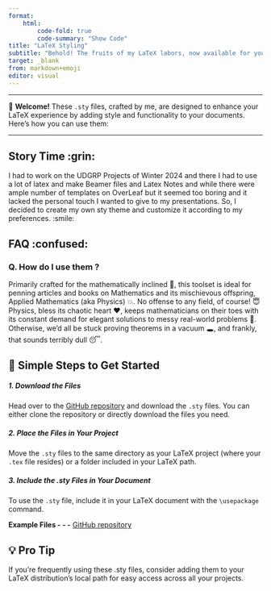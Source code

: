 ```yaml
---
format: 
    html:
        code-fold: true
        code-summary: "Show Code"
title: "LaTeX Styling"
subtitle: "Behold! The fruits of my LaTeX labors, now available for your (hopefully appreciative) use."
target: _blank
from: markdown+emoji
editor: visual
---
```


---

🎉 **Welcome!** These `.sty` files, crafted by me, are designed to enhance your LaTeX experience by adding style and functionality to your documents. Here’s how you can use them:  

---


## Story Time :grin:

I had to work on the UDGRP Projects of Winter 2024 and there I had to use a lot of latex and make Beamer files and Latex Notes and while there were ample number of templates on OverLeaf but it seemed too boring and it lacked the personal touch I wanted to give to my presentations. So, I decided to create my own sty theme and customize it according to my preferences. :smile:

## FAQ :confused:

### Q. How do I use them ?

Primarily crafted for the mathematically inclined 🧠, this toolset is ideal for penning articles and books on Mathematics and its mischievous offspring, Applied Mathematics (aka Physics) 💥. No offense to any field, of course! 😇 Physics, bless its chaotic heart ❤️, keeps mathematicians on their toes with its constant demand for elegant solutions to messy real-world problems 🤯. Otherwise, we'd all be stuck proving theorems in a vacuum 🕳️, and frankly, that sounds terribly dull 😴.

:::{.callout-note collapse="true"} 
# 🚀 Simple Steps to Get Started

##### 1. *Download the Files*
Head over to the [GitHub repository](https://github.com/SubhojitMaji/My-Creations/tree/main/subhosty) and download the `.sty` files. You can either clone the repository or directly download the files you need.  


##### 2. *Place the Files in Your Project*
Move the `.sty` files to the same directory as your LaTeX project (where your `.tex` file resides) or a folder included in your LaTeX path.  


##### 3. *Include the .sty Files in Your Document*  
To use the `.sty` file, include it in your LaTeX document with the `\usepackage` command. 

**Example Files - - -** [GitHub repository](https://github.com/SubhojitMaji/My-Creations/tree/main/subhosty)
:::

:::{.callout-tip collapse="true"}
# 💡 Pro Tip

If you’re frequently using these .sty files, consider adding them to your LaTeX distribution’s local path for easy access across all your projects.
:::


